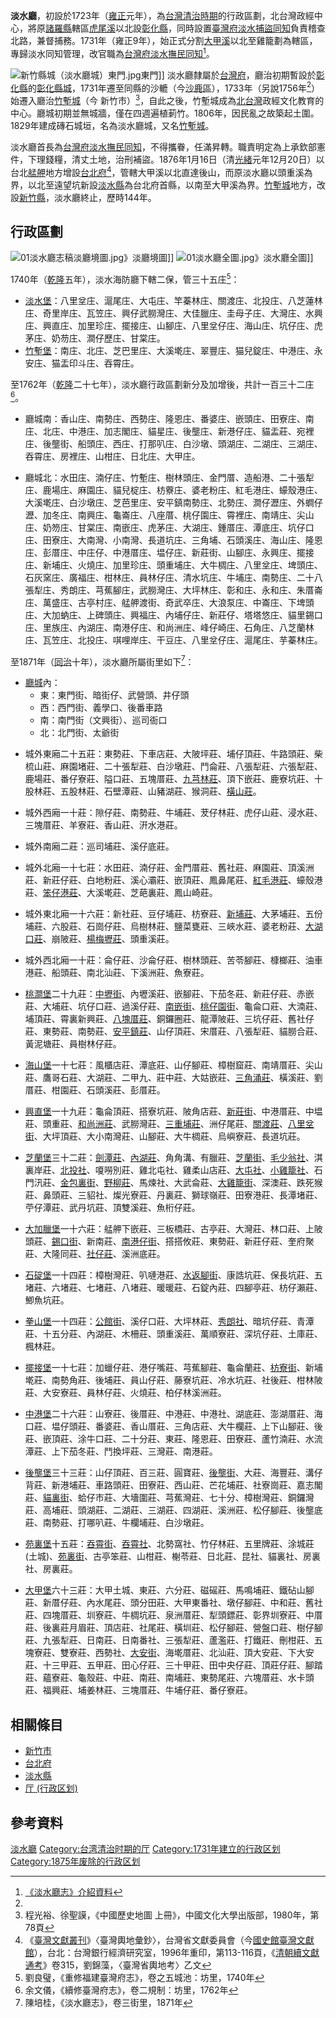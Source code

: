 {{noteTA
|1 = zh-cn:庄; zh-hk:庄; zh-tw:庄;
}}
{{taiwanese
| title     = 淡水廳
| img       = <!-- [[圖檔名|大小]] -->
| caption   = <!-- 圖片檔案之解釋 -->
| hanji= 淡水廳
| poj= Tām-chuí-thiaⁿ
|holo=Tām-tsuí-thiann
}}
'''淡水廳'''，初設於1723年（[[雍正|雍正]]元年），為[[台灣清治時期|台灣清治時期]]的行政區劃，北台灣政經中心，將原[[諸羅縣|諸羅縣]]轄區[[虎尾溪|虎尾溪]]以北設[[彰化縣_(清朝)|彰化縣]]，同時設置[[臺灣府淡水捕盜同知|臺灣府淡水捕盜同知]]負責稽查北路，兼督捕務。1731年（雍正9年），始正式分割[[大甲溪|大甲溪]]以北至雞籠劃為轄區，專歸淡水同知管理，改官職為[[台灣府淡水撫民同知|台灣府淡水撫民同知]]<ref name="淡水廳志介紹">[http://www.ylib.com/search/ShowBook.asp?BookNo=V5128 《淡水廳志》介紹資料]</ref>。

[[File:新竹縣城（淡水廳城）東門.jpg|thumb]]東門]]
淡水廳隸屬於[[台灣府|台灣府]]，廳治初期暫設於[[彰化縣|彰化縣]]的[[彰化縣城|彰化縣城]]，1731年遷至同縣的沙轆（今[[沙鹿區|沙鹿區]]），1733年（另說1756年<ref name="淡水廳志介紹"/>）始遷入廳治[[竹塹城|竹塹城]]（今 新竹市）<ref>程光裕、徐聖謨，《中國歷史地圖 上冊》，中國文化大學出版部，1980年，第78頁</ref>，自此之後，竹塹城成為[[北台灣|北台灣]]政經文化教育的中心。廳城初期並無城牆，僅在四週遍植莿竹。1806年，因民亂之故築起土圍。1829年建成磚石城垣，名為淡水廳城，又名[[竹塹城|竹塹城]]。

淡水廳首長為[[台灣府淡水撫民同知|台灣府淡水撫民同知]]，不得攜眷，任滿昇轉。職責明定為上承欽部憲件，下理錢糧，清丈土地，治刑補盜。1876年1月16日（清[[光緒|光緒]]元年12月20日）以台北[[艋舺|艋舺]]地方增設[[台北府|台北府]]<ref>《[[臺灣文獻叢刊|臺灣文獻叢刊]]》〈臺灣輿地彙鈔〉，台灣省文獻委員會（今[[國史館臺灣文獻館|國史館臺灣文獻館]]），台北：台灣銀行經濟研究室，1996年重印，第113-116頁，《[[清朝續文獻通考|清朝續文獻通考]]》卷315，劉錦藻，〈臺灣省輿地考〉乙文</ref>，管轄大甲溪以北直達後山，而原淡水廳以頭重溪為界，以北至遠望坑新設[[淡水縣|淡水縣]]為台北府首縣，以南至大甲溪為界。[[竹塹城|竹塹城]]地方，改設[[新竹縣_(清朝)|新竹縣]]，淡水廳終止，歷時144年。

==行政區劃==
[[File:01淡水廳志稿淡廳境圖.jpg|thumb]]》淡廳境圖]]
[[File:01淡水廳全圖.jpg|thumb]]》淡水廳全圖]]


1740年（[[乾隆|乾隆]]五年），淡水海防廳下轄二保，管三十五庄<ref>劉良璧，《重修福建臺灣府志》，卷之五城池：坊里，1740年</ref>：
*[[淡水堡|淡水堡]]：八里坌庄、滬尾庄、大屯庄、竿蓁林庄、關渡庄、北投庄、八芝蓮林庄、奇里岸庄、瓦笠庄、興仔武朥灣庄、大佳臘庄、圭母子庄、大灣庄、水興庄、興直庄、加里珍庄、擺接庄、山腳庄、八里坌仔庄、海山庄、坑仔庄、虎茅庄、奶芴庄、澗仔歷庄、甘棠庄。
*[[竹塹堡|竹塹堡]]：南庄、北庄、芝巴里庄、大溪墘庄、翠豐庄、猫兒錠庄、中港庄、永安庄、猫盂印斗庄、吞霄庄。

至1762年（[[乾隆|乾隆]]二十七年），淡水廳行政區劃新分及加增後，共計一百三十二庄<ref>余文儀，《續修臺灣府志》，卷二規制：坊里，1762年</ref>。
*廳城南：香山庄、南勢庄、西勢庄、隆恩庄、番婆庄、嵌頭庄、田寮庄、南庄、北庄、中港庄、加志閣庄、貓星庄、後壟庄、新港仔庄、貓盂莊、宛裡庄、後壟街、船頭庄、西庄、打那叭庄、白沙墩、頭湖庄、二湖庄、三湖庄、吞霄庄、房裡庄、山柑庄、日北庄、大甲庄。

*廳城北：水田庄、湳仔庄、竹塹庄、樹林頭庄、金門厝、造船港、二十張犁庄、鹿場庄、麻園庄、貓兒椗庄、枋藔庄、婆老粉庄、紅毛港庄、蠔殼港庄、大溪墘庄、白沙墩庄、芝芭里庄、安平鎮南勢庄、北勢庄、澗仔瀝庄、外𧒄仔瀝、加冬庄、南興庄、龜崙庄、八座厝、桃仔園庄、霄裡庄、南靖庄、尖山庄、奶笏庄、甘棠庄、南嵌庄、虎茅庄、大湖庄、鍾厝庄、潭底庄、坑仔口庄、田寮庄、大南灣、小南灣、長道坑庄、三角埔、石頭溪庄、海山庄、隆恩庄、彭厝庄、中庄仔、中港厝庄、塭仔庄、新莊街、山腳庄、永興庄、擺接庄、新埔庄、火燒庄、加里珍庄、頭重埔庄、大牛椆庄、八里坌庄、埤頭庄、石灰窯庄、廣福庄、柑林庄、員林仔庄、清水坑庄、牛埔庄、南勢庄、二十八張犁庄、秀朗庄、芎蕉腳庄，武朥灣庄、大坪林庄、彰和庄、永和庄、朱厝崙庄、萬盛庄、古亭村庄、艋舺渡街、奇武卒庄、大浪泵庄、中崙庄、下埤頭庄、大加蚋庄、上碑頭庄、興福庄、內埔仔庄、新莊仔、塔塔悠庄、貓里錫口庄、里族庄、內湖庄、南港仔庄、和尚洲庄、峰仔崎庄、石角庄、八芝蘭林庄、瓦笠庄、北投庄、唭哩岸庄、干豆庄、八里坌仔庄、滬尾庄、芋蓁林庄。

至1871年（[[同治|同治]]十年），淡水廳所屬街里如下<ref>陳培桂，《淡水廳志》，卷三街里，1871年</ref>：
*[[竹塹城|廳城]]內：
**東：東門街、暗街仔、武營頭、井仔頭
**西：西門街、義學口、後番車路
**南：南門街（文興街）、巡司衙口
**北：北門街、太爺街

*城外東廂二十五莊：東勢莊、下車店莊、大陂坪莊、埔仔頂莊、牛路頭莊、柴梳山莊、麻園堵莊、二十張犁莊、白沙墩莊、鬥侖莊、八張犁莊、六張犁莊、鹿場莊、番仔寮莊、隘口莊、五塊厝莊、[[九芎林莊|九芎林莊]]、頂下嵌莊、鹿寮坑莊、十股林莊、五股林莊、石壁潭莊、山豬湖莊、猴洞莊、[[橫山莊|橫山莊]]。

*城外西廂一十莊：隙仔莊、南勢莊、牛埔莊、茇仔林莊、虎仔山莊、浸水莊、三塊厝莊、羊寮莊、香山莊、汧水港莊。

*城外南廂二莊：巡司埔莊、溪仔底莊。

*城外北廂一十七莊：水田莊、湳仔莊、金門厝莊、舊社莊、麻園莊、頂溪洲莊、新莊仔莊、白地粉莊、溪心灞莊、嵌頂莊、鳳鼻尾莊、[[紅毛港莊|紅毛港莊]]、蠔殼港莊、[[笨仔港莊|笨仔港莊]]、大溪墘莊、芝葩裏莊、鳳山崎莊。

*城外東北廂一十六莊：新社莊、豆仔埔莊、枋寮莊、[[新埔莊|新埔莊]]、大茅埔莊、五份埔莊、六股莊、石崗仔莊、烏樹林莊、鹽菜甕莊、三峽水莊、婆老粉莊、[[大湖口莊|大湖口莊]]、崩陂莊、[[楊梅壢莊|楊梅壢莊]]、頭重溪莊。

*城外西北廂一十莊：侖仔莊、沙侖仔莊、樹林頭莊、苦苓腳莊、槺榔莊、油車港莊、船頭莊、南北汕莊、下溪洲莊、魚寮莊。

*[[桃澗堡|桃澗堡]]二十九莊：[[中壢街|中壢街]]、內壢溪莊、嵌腳莊、下茄冬莊、新莊仔莊、赤嵌莊、大埔莊、坑仔口莊、過溪仔莊、[[南嵌街|南嵌街]]、[[桃仔園街|桃仔園街]]、龜侖口莊、大湳莊、埔頂莊、霄裏新興莊、[[八塊厝莊|八塊厝莊]]、銅鑼圈莊、龍潭陂莊、三坑仔莊、舊社仔莊、東勢莊、南勢莊、[[安平鎮莊|安平鎮莊]]、山仔頂莊、宋厝莊、八張犁莊、貓朥合莊、黃泥塘莊、員樹林仔莊。

*[[海山堡|海山堡]]一十七莊：風櫃店莊、潭底莊、山仔腳莊、樟樹窟莊、南靖厝莊、尖山莊、鷹哥石莊、大湖莊、二甲九、莊中莊、大姑嵌莊、[[三角涌莊|三角涌莊]]、橫溪莊、劉厝莊、柑園莊、石頭溪莊、彭厝莊。

*[[興直堡|興直堡]]一十九莊：龜侖頂莊、搭寮坑莊、陂角店莊、[[新莊街|新莊街]]、中港厝莊、中塭莊、頭重莊、[[和尚洲莊|和尚洲莊]]、武朥灣莊、[[三重埔莊|三重埔莊]]、洲仔尾莊、[[關渡莊|關渡莊]]、[[八里坌街|八里坌街]]、大坪頂莊、大小南灣莊、山腳莊、大牛椆莊、烏嶼寮莊、長道坑莊。

*[[芝蘭堡|芝蘭堡]]三十二莊：[[劍潭莊|劍潭莊]]、[[內湖莊|內湖莊]]、角角溝、有臘莊、[[芝蘭街|芝蘭街]]、[[毛少翁社|毛少翁社]]、淇裏岸莊、[[北投社|北投社]]、嗄嘮別莊、雞北屯社、雞柔山店莊、[[大屯社|大屯社]]、[[小雞籠社|小雞籠社]]、石門汛莊、[[金包裏街|金包裏街]]、[[野柳莊|野柳莊]]、馬煉社、大武侖莊、[[大雞籠街|大雞籠街]]、深澳莊、跌死猴莊、鼻頭莊、三貂社、燦光寮莊、丹裏莊、獅球嶺莊、田寮港莊、長潭堵莊、苧仔潭莊、武丹坑莊、頂雙溪莊、魚桁仔莊。

*[[大加臘堡|大加臘堡]]一十六莊：艋舺下嵌莊、三板橋莊、古亭莊、大灣莊、林口莊、上陂頭莊、[[錫口街|錫口街]]、新南莊、[[南港仔街|南港仔街]]、搭搭攸莊、東勢莊、新莊仔莊、奎府聚莊、大隆同莊、[[社仔莊|社仔莊]]、溪洲底莊。

*[[石碇堡|石碇堡]]一十四莊：樟樹灣莊、叭嗹港莊、[[水返腳街|水返腳街]]、康誥坑莊、保長坑莊、五堵莊、六堵莊、七堵莊、八堵莊、暖暖莊、石錠內莊、四腳亭莊、枋仔瀨莊、鯽魚坑莊。

*[[拳山堡|拳山堡]]一十四莊：[[公館街|公館街]]、溪仔口莊、大坪林莊、[[秀朗社|秀朗社]]、暗坑仔莊、青潭莊、十五分莊、內湖莊、木柵莊、頭重溪莊、萬順寮莊、深坑仔莊、土庫莊、楓林莊。

*[[擺接堡|擺接堡]]一十七莊：加蠟仔莊、港仔嘴莊、芎蕉腳莊、龜侖蘭莊、[[枋寮街|枋寮街]]、新埔墘莊、南勢角莊、後埔莊、員山仔莊、藤寮坑莊、冷水坑莊、社後莊、柑林陂莊、大安寮莊、員林仔莊、火燒莊、柏仔林溪洲莊。

*[[竹南一堡|中港堡]]二十六莊：山寮莊、後厝莊、中港莊、中港社、湖底莊、澎湖厝莊、海口莊、塭仔頭莊、番婆莊、香山厝莊、三角店莊、大牛欄莊、上下山腳莊、後莊、嵌頂莊、涂牛口莊、二十分莊、東莊、隆恩莊、田寮莊、蘆竹湳莊、水流潭莊、上下茄冬莊、鬥換坪莊、三灣莊、南港莊。

*[[苗栗一堡|後壟堡]]三十三莊：山仔頂莊、百三莊、圓寶莊、[[後壟街|後壟街]]、大莊、海豐莊、溝仔背莊、新港埔莊、車路頭莊、田寮莊、西山莊、芒花埔莊、社寮崗莊、嘉志閣莊、[[貓裏街|貓裏街]]、蛤仔市莊、大墻圍莊、芎蕉灣莊、七十分、樟樹灣莊、銅鑼灣莊、高埔莊、頭湖莊、二湖莊、三湖莊、四湖莊、溪洲莊、松仔腳莊、後壟底莊、南勢莊、打哪叭莊、牛欄埔莊、白沙墩莊。

*[[苗栗二堡|苑裏堡]]十五莊：[[吞霄街|吞霄街]]、[[吞霄社|吞霄社]]、北勢窩社、竹仔林莊、五里牌莊、涂城莊(土城)、[[苑裏街|苑裏街]]、古亭笨莊、山柑莊、榭苓莊、日北莊、昆社、貓裏社、房裏社、房裏莊。

*[[苗栗三堡|大甲堡]]六十三莊：大甲土城、東莊、六分莊、磁磘莊、馬鳴埔莊、鐵砧山腳莊、新厝仔莊、內水尾莊、頭分田莊、大甲東番社、墩仔腳莊、中和莊、舊社莊、四塊厝莊、圳寮莊、牛椆坑莊、泉洲厝莊、犁頭鏢莊、彰界圳寮莊、中厝莊、後裏莊月眉莊、頂店莊、社尾莊、橫圳莊、松仔腳莊、營盤口莊、樹仔腳莊、九張犁莊、日南莊、日南番社、三張犁莊、蘆濫莊、打鐵莊、刪柑莊、五塊寮莊、雙寮莊、西勢社、[[大安街|大安街]]、海墘厝莊、北汕莊、頂大安莊、下大安莊、十三甲莊、五甲莊、田心仔莊、三十甲莊、田中央仔莊、頂莊仔莊、腳踏莊、蘊寮莊、龜殼莊、中莊、南莊、南埔莊、東勢尾莊、六塊厝莊、水卡頭莊、福興莊、埔姜林莊、三塊厝莊、牛埔仔莊、番仔寮莊。

==相關條目==
*[[新竹市|新竹市]]
*[[台北府|台北府]]
*[[淡水縣|淡水縣]]
*[[厅_(行政区划)|厅 (行政区划)]]

==參考資料==
<div class="references-small">
<references />
</div>
{{台灣清治時期行政區劃|nocat}}

[[Category:淡水廳|]]
[[Category:台湾清治时期的厅|Category:台湾清治时期的厅]]
[[Category:1731年建立的行政区划|Category:1731年建立的行政区划]]
[[Category:1875年废除的行政区划|Category:1875年废除的行政区划]]